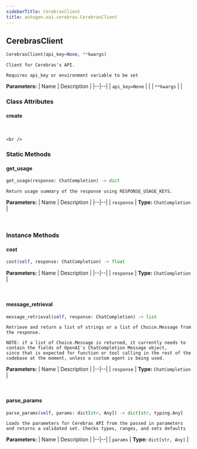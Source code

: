 ```yaml
---
sidebarTitle: CerebrasClient
title: autogen.oai.cerebras.CerebrasClient
---
```

<h2 id="autogen.oai.cerebras.CerebrasClient" class="doc doc-heading">
    <code class="doc-symbol doc-symbol-heading doc-symbol-class"></code>
    <span class="doc doc-object-name doc-class-name">CerebrasClient</span>
</h2>

```python
CerebrasClient(api_key=None, **kwargs)
```

    Client for Cerebras's API.
    
    Requires api_key or environment variable to be set

<b>Parameters:</b>
| Name | Description |
|--|--|
| `api_key=None` |  |
| `**kwargs` |  |

### Class Attributes

<code class="doc-symbol doc-symbol-heading doc-symbol-attribute"></code>
#### create
<br />

    <br />

### Static Methods

<code class="doc-symbol doc-symbol-heading doc-symbol-method"></code>
#### get_usage

```python
get_usage(response: ChatCompletion) -> dict
```

    Return usage summary of the response using RESPONSE_USAGE_KEYS.

<b>Parameters:</b>
| Name | Description |
|--|--|
| `response` | **Type:** `ChatCompletion` |

<br />

### Instance Methods

<code class="doc-symbol doc-symbol-heading doc-symbol-method"></code>
#### cost

```python
cost(self, response: ChatCompletion) -> float
```

    

<b>Parameters:</b>
| Name | Description |
|--|--|
| `response` | **Type:** `ChatCompletion` |

<br />

<code class="doc-symbol doc-symbol-heading doc-symbol-method"></code>
#### message_retrieval

```python
message_retrieval(self, response: ChatCompletion) -> list
```

    Retrieve and return a list of strings or a list of Choice.Message from the response.
    
    NOTE: if a list of Choice.Message is returned, it currently needs to contain the fields of OpenAI's ChatCompletion Message object,
    since that is expected for function or tool calling in the rest of the codebase at the moment, unless a custom agent is being used.

<b>Parameters:</b>
| Name | Description |
|--|--|
| `response` | **Type:** `ChatCompletion` |

<br />

<code class="doc-symbol doc-symbol-heading doc-symbol-method"></code>
#### parse_params

```python
parse_params(self, params: dict[str, Any]) -> dict[str, typing.Any]
```

    Loads the parameters for Cerebras API from the passed in parameters and returns a validated set. Checks types, ranges, and sets defaults

<b>Parameters:</b>
| Name | Description |
|--|--|
| `params` | **Type:** `dict[str, Any]` |

<br />